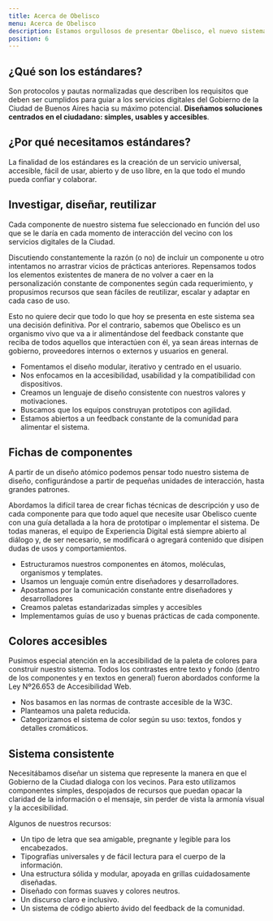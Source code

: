 ```yaml
---
title: Acerca de Obelisco
menu: Acerca de Obelisco
description: Estamos orgullosos de presentar Obelisco, el nuevo sistema de diseño digital del Gobierno de la Ciudad de Buenos Aires. Una guía de recursos y herramientas creado por y para los ciudadanos, que busca brindar soluciones de diseño tanto a áreas internas de gobierno como a proveedores, poniendo el foco en la accesibilidad y los estándares de usabilidad que nos acercan a una experiencia ideal para los usuarios.
position: 6
---
```


## ¿Qué son los estándares?

Son protocolos y pautas normalizadas que describen los requisitos que deben ser cumplidos para guiar a los servicios digitales del Gobierno de la Ciudad de Buenos Aires hacia su máximo potencial. **Diseñamos soluciones centrados en el ciudadano: simples, usables y accesibles**.

## ¿Por qué necesitamos estándares?

La finalidad de los estándares es la creación de un servicio universal, accesible, fácil de usar, abierto y de uso libre, en la que todo el mundo pueda confiar y colaborar.

## Investigar, diseñar, reutilizar

Cada componente de nuestro sistema fue seleccionado en función del uso que se le daría en cada momento de interacción del vecino con los servicios digitales de la Ciudad.

Discutiendo constantemente la razón (o no) de incluir un componente u otro intentamos no arrastrar vicios de prácticas anteriores. Repensamos todos los elementos existentes de manera de no volver a caer en la personalización constante de componentes según cada requerimiento, y propusimos recursos que sean fáciles de reutilizar, escalar y adaptar en cada caso de uso.

Esto no quiere decir que todo lo que hoy se presenta en este sistema sea una decisión definitiva. Por el contrario, sabemos que Obelisco es un organismo vivo que va a ir alimentándose del feedback constante que reciba de todos aquellos que interactúen con él, ya sean áreas internas de gobierno, proveedores internos o externos y usuarios en general.

- Fomentamos el diseño modular, iterativo y centrado en el usuario. 
- Nos enfocamos en la accesibilidad, usabilidad y la compatibilidad con dispositivos. 
- Creamos un lenguaje de diseño consistente con nuestros valores y motivaciones. 
- Buscamos que los equipos construyan prototipos con agilidad. 
- Estamos abiertos a un feedback constante de la comunidad para alimentar el sistema.

## Fichas de componentes

A partir de un diseño atómico podemos pensar todo nuestro sistema de diseño, configurándose a partir de pequeñas unidades de interacción, hasta grandes patrones.

Abordamos la difícil tarea de crear fichas técnicas de descripción y uso de cada componente para que todo aquel que necesite usar Obelisco cuente con una guía detallada a la hora de prototipar o implementar el sistema. De todas maneras, el equipo de Experiencia Digital está siempre abierto al diálogo y, de ser necesario, se modificará o agregará contenido que disipen dudas de usos y comportamientos.

- Estructuramos nuestros componentes en átomos, moléculas, organismos y templates. 
- Usamos un lenguaje común entre diseñadores y desarrolladores. 
- Apostamos por la comunicación constante entre diseñadores y desarrolladores 
- Creamos paletas estandarizadas simples y accesibles 
- Implementamos guías de uso y buenas prácticas de cada componente.

## Colores accesibles

Pusimos especial atención en la accesibilidad de la paleta de colores para construir nuestro sistema. Todos los contrastes entre texto y fondo (dentro de los componentes y en textos en general) fueron abordados conforme la Ley Nº26.653 de Accesibilidad Web.

- Nos basamos en las normas de contraste accesible de la W3C.
- Planteamos una paleta reducida.
- Categorizamos el sistema de color según su uso: textos, fondos y detalles cromáticos.

## Sistema consistente

Necesitábamos diseñar un sistema que represente la manera en que el Gobierno de la Ciudad dialoga con los vecinos. Para esto utilizamos componentes simples, despojados de recursos que puedan opacar la claridad de la información o el mensaje, sin perder de vista la armonía visual y la accesibilidad.

Algunos de nuestros recursos:
- Un tipo de letra que sea amigable, pregnante y legible para los encabezados.
- Tipografías universales y de fácil lectura para el cuerpo de la información.
- Una estructura sólida y modular, apoyada en grillas cuidadosamente diseñadas.
- Diseñado con formas suaves y colores neutros.
- Un discurso claro e inclusivo.
- Un sistema de código abierto ávido del feedback de la comunidad.
